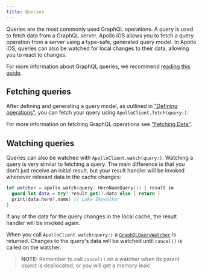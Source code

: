 ```yaml
---
title: Queries
---
```


Queries are the most commonly used GraphQL operations. A query is used to fetch data from a GraphQL server. Apollo iOS allows you to fetch a query operation from a server using a type-safe, generated query model. In Apollo iOS, queries can also be watched for local changes to their data, allowing you to react to changes.

For more information about GraphQL queries, we recommend [reading this guide](http://graphql.org/learn/queries/).

## Fetching queries

After defining and generating a query model, as outlined in ["Defining operations"](./fetching-data#defining-operations), you can fetch your query using `ApolloClient.fetch(query:)`.

For more information on fetching GraphQL operations see ["Fetching Data"](./fetching-data).

## Watching queries

Queries can also be watched with `ApolloClient.watch(query:)`. Watching a query is very similar to fetching a query. The main difference is that you don't just receive an initial result, but your result handler will be invoked whenever relevant data in the cache changes:

```swift
let watcher = apollo.watch(query: HeroNameQuery()) { result in
  guard let data = try? result.get().data else { return }
  print(data.hero?.name) // Luke Skywalker
}
```

If any of the data for the query changes in the local cache, the result handler will be invoked again.

When you call `ApolloClient.watch(query:)` a [`GraphQLQueryWatcher`](https://www.apollographql.com/docs/ios/docc/documentation/apollo/graphqlquerywatcher) is returned. Changes to the query's data will be watched until `cancel()` is called on the watcher.

> **NOTE:** Remember to call `cancel()` on a watcher when its parent object is deallocated, or you will get a memory leak!
